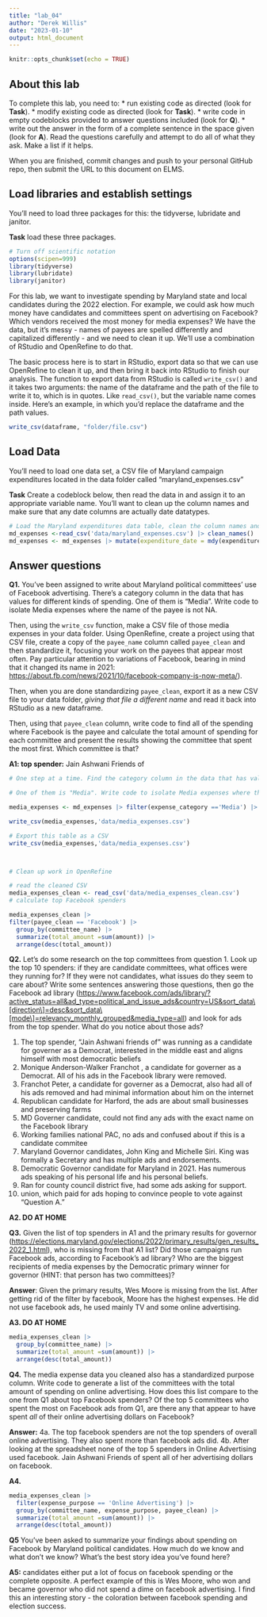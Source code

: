 ```yaml
---
title: "lab_04"
author: "Derek Willis"
date: "2023-01-10"
output: html_document
---
```


```r
knitr::opts_chunk$set(echo = TRUE)
```

## About this lab

To complete this lab, you need to: \* run existing code as directed (look for **Task**). \* modify existing code as directed (look for **Task**). \* write code in empty codeblocks provided to answer questions included (look for **Q**). \* write out the answer in the form of a complete sentence in the space given (look for **A**). Read the questions carefully and attempt to do all of what they ask. Make a list if it helps.

When you are finished, commit changes and push to your personal GitHub repo, then submit the URL to this document on ELMS.

## Load libraries and establish settings

You'll need to load three packages for this: the tidyverse, lubridate and janitor.

**Task** load these three packages.

```r
# Turn off scientific notation
options(scipen=999)
library(tidyverse)
library(lubridate)
library(janitor)

```

For this lab, we want to investigate spending by Maryland state and local candidates during the 2022 election. For example, we could ask how much money have candidates and committees spent on advertising on Facebook? Which vendors received the most money for media expenses? We have the data, but it's messy - names of payees are spelled differently and capitalized differently - and we need to clean it up. We'll use a combination of RStudio and OpenRefine to do that.

The basic process here is to start in RStudio, export data so that we can use OpenRefine to clean it up, and then bring it back into RStudio to finish our analysis. The function to export data from RStudio is called `write_csv()` and it takes two arguments: the name of the dataframe and the path of the file to write it to, which is in quotes. Like `read_csv()`, but the variable name comes inside. Here's an example, in which you'd replace the dataframe and the path values.

```r
write_csv(dataframe, "folder/file.csv")
```

## Load Data

You'll need to load one data set, a CSV file of Maryland campaign expenditures located in the data folder called "maryland_expenses.csv"

**Task** Create a codeblock below, then read the data in and assign it to an appropriate variable name. You'll want to clean up the column names and make sure that any date columns are actually date datatypes.

```r
# Load the Maryland expenditures data table, clean the column names and convert columns with dates into actual dates.
md_expenses <-read_csv('data/maryland_expenses.csv') |> clean_names()
md_expenses <- md_expenses |> mutate(expenditure_date = mdy(expenditure_date))
```

## Answer questions

**Q1.** You've been assigned to write about Maryland political committees' use of Facebook advertising. There's a category column in the data that has values for different kinds of spending. One of them is "Media". Write code to isolate Media expenses where the name of the payee is not NA.

Then, using the `write_csv` function, make a CSV file of those media expenses in your data folder. Using OpenRefine, create a project using that CSV file, create a copy of the `payee_name` column called `payee_clean` and then standardize it, focusing your work on the payees that appear most often. Pay particular attention to variations of Facebook, bearing in mind that it changed its name in 2021: <https://about.fb.com/news/2021/10/facebook-company-is-now-meta/>).

Then, when you are done standardizing `payee_clean`, export it as a new CSV file to your data folder, *giving that file a different name* and read it back into RStudio as a new dataframe.

Then, using that `payee_clean` column, write code to find all of the spending where Facebook is the payee and calculate the total amount of spending for each committee and present the results showing the committee that spent the most first. Which committee is that?

**A1: top spender:** Jain Ashwani Friends of

```r
# One step at a time. Find the category column in the data that has values for different kinds of spending.

# One of them is "Media". Write code to isolate Media expenses where the name of the payee is not NA. They key here is using (!is.na(payee_name)) within a function

media_expenses <- md_expenses |> filter(expense_category =='Media') |> filter(!is.na(payee_name))

write_csv(media_expenses,'data/media_expenses.csv')

```

```r
# Export this table as a CSV
write_csv(media_expenses,'data/media_expenses.csv')



# Clean up work in OpenRefine

```

```r
# read the cleaned CSV 
media_expenses_clean <- read_csv('data/media_expenses_clean.csv')
# calculate top Facebook spenders

media_expenses_clean |>
filter(payee_clean == 'Facebook') |>
  group_by(committee_name) |>
  summarize(total_amount =sum(amount)) |>
  arrange(desc(total_amount))

```

**Q2.** Let's do some research on the top committees from question 1. Look up the top 10 spenders: if they are candidate committees, what offices were they running for? If they were not candidates, what issues do they seem to care about? Write some sentences answering those questions, then go the Facebook ad library ([https://www.facebook.com/ads/library/?active_status=all&ad_type=political_and_issue_ads&country=US&sort_data\\[direction\\]=desc&sort_data\\[mode\\]=relevancy_monthly_grouped&media_type=all](https://www.facebook.com/ads/library/?active_status=all&ad_type=political_and_issue_ads&country=US&sort_data%5Bdirection%5D=desc&sort_data%5Bmode%5D=relevancy_monthly_grouped&media_type=all){.uri}) and look for ads from the top spender. What do you notice about those ads?

1.  The top spender, "Jain Ashwani friends of" was running as a candidate for governer as a Democrat, interested in the middle east and aligns himself with most democratic beliefs
2.  Monique Anderson-Walker Franchot , a candidate for governer as a Democrat. All of his ads in the Facebook library were removed.
3.  Franchot Peter, a candidate for governer as a Democrat, also had all of his ads removed and had minimal information about him on the internet
4.  Republican candidate for Harford, the ads are about small businesses and preserving farms
5.  MD Governer candidate, could not find any ads with the exact name on the Facebook library
6.  Working families national PAC, no ads and confused about if this is a candidate commitee
7.  Maryland Governor candidates, John King and Michelle Siri. King was formally a Secretary and has multiple ads and endorsements.
8.  Democratic Governor candidate for Maryland in 2021. Has numerous ads speaking of his personal life and his personal beliefs.
9.  Ran for county council district five, had some ads asking for support.
10. union, which paid for ads hoping to convince people to vote against "Question A."

**A2. DO AT HOME**

**Q3.** Given the list of top spenders in A1 and the primary results for governor (<https://elections.maryland.gov/elections/2022/primary_results/gen_results_2022_1.html>), who is missing from that A1 list? Did those campaigns run Facebook ads, according to Facebook's ad library? Who are the biggest recipients of media expenses by the Democratic primary winner for governor (HINT: that person has two committees)?

**Answer**: Given the primary results, Wes Moore is missing from the list. After getting rid of the filter by facebook, Moore has the highest expenses. He did not use facebook ads, he used mainly TV and some online advertising.

**A3. DO AT HOME**

```r
media_expenses_clean |>
  group_by(committee_name) |>
  summarize(total_amount =sum(amount)) |>
  arrange(desc(total_amount))

```

**Q4.** The media expense data you cleaned also has a standardized purpose column. Write code to generate a list of the committees with the total amount of spending on online advertising. How does this list compare to the one from Q1 about top Facebook spenders? Of the top 5 committees who spent the most on Facebook ads from Q1, are there any that appear to have spent *all* of their online advertising dollars on Facebook?

**Answer:** 4a. The top facebook spenders are not the top spenders of overall online advertising. They also spent more than facebook ads did. 4b. After looking at the spreadsheet none of the top 5 spenders in Online Advertising used facebook. Jain Ashwani Friends of spent all of her advertising dollars on facebook.

**A4.**

```r
media_expenses_clean |>
  filter(expense_purpose == 'Online Advertising') |>
  group_by(committee_name, expense_purpose, payee_clean) |>
  summarize(total_amount =sum(amount)) |>
  arrange(desc(total_amount))


```

**Q5** You've been asked to summarize your findings about spending on Facebook by Maryland political candidates. How much do we know and what don't we know? What's the best story idea you've found here?

**A5:** candidates either put a lot of focus on facebook spending or the complete opposite. A perfect example of this is Wes Moore, who won and became governor who did not spend a dime on facebook advertising. I find this an interesting story - the coloration between facebook spending and election success.
